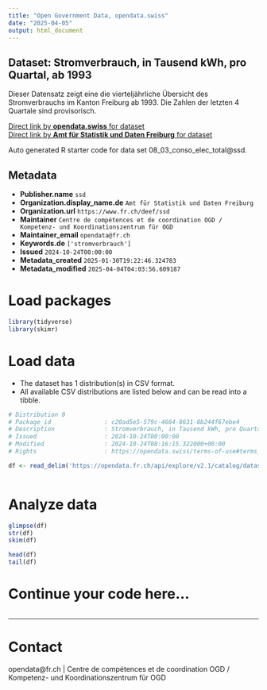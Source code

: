 ```yaml
---
title: "Open Government Data, opendata.swiss"
date: "2025-04-05"
output: html_document
---
```


## Dataset: Stromverbrauch, in Tausend kWh, pro Quartal, ab 1993

Dieser Datensatz zeigt eine die vierteljährliche Übersicht des Stromverbrauchs im Kanton Freiburg ab 1993. Die Zahlen der letzten 4 Quartale sind provisorisch.

[Direct link by **opendata.swiss** for dataset](https://opendata.swiss/de/dataset/stromverbrauch-in-tausend-kwh-pro-quartal-ab-1993)<br>
[Direct link by **Amt für Statistik und Daten Freiburg** for dataset](https://opendata.fr.ch/explore/dataset/08_03_conso_elec_total/)

Auto generated R starter code for data set 08_03_conso_elec_total@ssd.

## Metadata

- **Publisher.name** `ssd`
- **Organization.display_name.de** `Amt für Statistik und Daten Freiburg`
- **Organization.url** `https://www.fr.ch/deef/ssd`
- **Maintainer** `Centre de compétences et de coordination OGD / Kompetenz- und Koordinationszentrum für OGD`
- **Maintainer_email** `opendata@fr.ch`
- **Keywords.de** `['stromverbrauch']`
- **Issued** `2024-10-24T00:00:00`
- **Metadata_created** `2025-01-30T19:22:46.324783`
- **Metadata_modified** `2025-04-04T04:03:56.609187`


# Load packages

```r

library(tidyverse)
library(skimr)

```

# Load data

-   The dataset has 1 distribution(s) in CSV format.
-   All available CSV distributions are listed below and can be read into a tibble.

```r

# Distribution 0
# Package_id               : c20ad5e5-579c-4664-8631-8b244f67ebe4
# Description              : Stromverbrauch, in Tausend kWh, pro Quartal, ab 1993 (csv)
# Issued                   : 2024-10-24T00:00:00
# Modified                 : 2024-10-24T08:16:15.322000+00:00
# Rights                   : https://opendata.swiss/terms-of-use#terms_by

df <- read_delim('https://opendata.fr.ch/api/explore/v2.1/catalog/datasets/08_03_conso_elec_total/exports/csv?use_labels=true')



```

# Analyze data

```r

glimpse(df)
str(df)
skim(df)

head(df)
tail(df)

```

# Continue your code here...

```r

```

------------------------------------------------------------------------

# Contact

opendata@fr.ch | Centre de compétences et de coordination OGD / Kompetenz- und Koordinationszentrum für OGD
